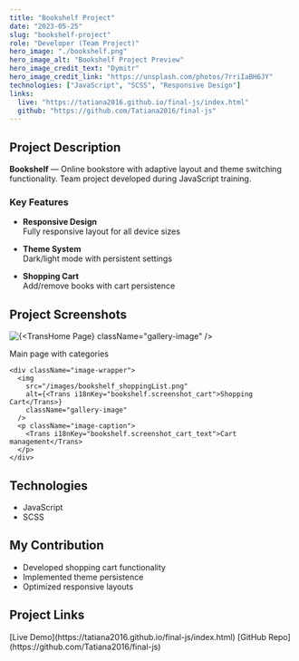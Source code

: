 ```yaml
---
title: "Bookshelf Project"
date: "2023-05-25"
slug: "bookshelf-project"
role: "Developer (Team Project)"
hero_image: "./bookshelf.png"
hero_image_alt: "Bookshelf Project Preview"
hero_image_credit_text: "Dymitr"
hero_image_credit_link: "https://unsplash.com/photos/7rriIaBH6JY"
technologies: ["JavaScript", "SCSS", "Responsive Design"]
links:
  live: "https://tatiana2016.github.io/final-js/index.html"
  github: "https://github.com/Tatiana2016/final-js"
---
```


<style>{`
  .project-container {
    max-width: 800px;
    margin: 0 auto;
    padding: 2rem;
    font-family: 'Roboto', sans-serif;
    line-height: 1.6;
  }
  .project-title {
    color: #2d3748;
    font-size: 2.5rem;
    margin-bottom: 1.5rem;
  }
  .project-section {
    margin: 2rem 0;
  }
  .tech-stack {
    display: flex;
    gap: 0.5rem;
    flex-wrap: wrap;
    margin: 1rem 0;
  }
  .project-links a {
    display: inline-block;
    margin-right: 1rem;
    padding: 0.5rem 1rem;
    background: #f0f0f0;
    border-radius: 4px;
    color: #3182ce;
    text-decoration: none;
    transition: all 0.3s ease;
  }
  .project-links a:hover {
    background: #e2e8f0;
  }
 .image-gallery {
    display: grid;
    gap: 1.5rem;
    margin: 2rem 0;
  }
  .image-wrapper {
    border-radius: 8px;
    overflow: hidden;
    box-shadow: 0 2px 8px rgba(0,0,0,0.1);
  }
  .gallery-image {
    width: 100%;
    height: auto;
    display: block;
    transition: transform 0.3s ease;
  }
  .gallery-image:hover {
    transform: scale(1.02);
  }
  .image-caption {
    text-align: center;
    margin-top: 0.5rem;
    font-size: 0.9rem;
    color: #666;
  }
`}</style>



<div className="project-container">

## <Trans i18nKey="bookshelf.description">Project Description</Trans>

**Bookshelf** — <Trans i18nKey="bookshelf.description_text">Online bookstore with adaptive layout and theme switching functionality. Team project developed during JavaScript training.</Trans>

### <Trans i18nKey="bookshelf.features">Key Features</Trans>

- **<Trans i18nKey="bookshelf.feature_responsive">Responsive Design</Trans>**  
  <Trans i18nKey="bookshelf.feature_responsive_1">Fully responsive layout for all device sizes</Trans>

- **<Trans i18nKey="bookshelf.feature_theming">Theme System</Trans>**  
  <Trans i18nKey="bookshelf.feature_theming_text">Dark/light mode with persistent settings</Trans>

- **<Trans i18nKey="bookshelf.feature_cart">Shopping Cart</Trans>**  
  <Trans i18nKey="bookshelf.feature_cart_text">Add/remove books with cart persistence</Trans>

## <Trans i18nKey="bookshelf.screenshots">Project Screenshots</Trans>
 <div className="image-gallery">
    <div className="image-wrapper">
      <img
        src="/images/bookshelf_homepage.png"
        alt={<Trans i18nKey="bookshelf.screenshot_home">Home Page</Trans>}
        className="gallery-image"
      />
      <p className="image-caption">
        <Trans i18nKey="bookshelf.screenshot_home_text">Main page with categories</Trans>
      </p>
    </div>
    
    <div className="image-wrapper">
      <img
        src="/images/bookshelf_shoppingList.png"
        alt={<Trans i18nKey="bookshelf.screenshot_cart">Shopping Cart</Trans>}
        className="gallery-image"
      />
      <p className="image-caption">
        <Trans i18nKey="bookshelf.screenshot_cart_text">Cart management</Trans>
      </p>
    </div>
  </div>

## <Trans i18nKey="bookshelf.technologies">Technologies</Trans>

<div className="tech-stack">

- JavaScript
- SCSS
</div>

## <Trans i18nKey="bookshelf.role">My Contribution</Trans>

- <Trans i18nKey="bookshelf.role_1">Developed shopping cart functionality</Trans>
- <Trans i18nKey="bookshelf.role_2">Implemented theme persistence</Trans>
- <Trans i18nKey="bookshelf.role_3">Optimized responsive layouts</Trans>

## <Trans i18nKey="bookshelf.links">Project Links</Trans>


<div className="project-links">
  [Live Demo](https://tatiana2016.github.io/final-js/index.html)
  [GitHub Repo](https://github.com/Tatiana2016/final-js)
</div>

</div>